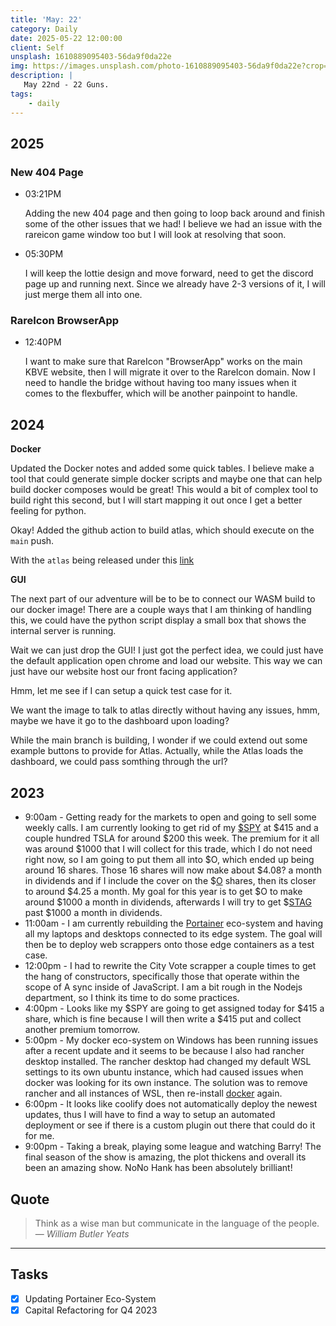 ```yaml
---
title: 'May: 22'
category: Daily
date: 2025-05-22 12:00:00
client: Self
unsplash: 1610889095403-56da9f0da22e
img: https://images.unsplash.com/photo-1610889095403-56da9f0da22e?crop=entropy&cs=srgb&fm=jpg&ixid=MnwzNjM5Nzd8MHwxfHJhbmRvbXx8fHx8fHx8fDE2ODE3NDg2ODY&ixlib=rb-4.0.3&q=85
description: |
   May 22nd - 22 Guns.
tags:
    - daily
---
```


## 2025

### New 404 Page

-   03:21PM

    Adding the new 404 page and then going to loop back around and finish some of the other issues that we had!
    I believe we had an issue with the rareicon game window too but I will look at resolving that soon.

-   05:30PM

    I will keep the lottie design and move forward, need to get the discord page up and running next.
    Since we already have 2-3 versions of it, I will just merge them all into one.


### RareIcon BrowserApp

-   12:40PM

    I want to make sure that RareIcon "BrowserApp" works on the main KBVE website, then I will migrate it over to the RareIcon domain.
    Now I need to handle the bridge without having too many issues when it comes to the flexbuffer, which will be another painpoint to handle.

## 2024

**Docker**

Updated the Docker notes and added some quick tables.
I believe make a tool that could generate simple docker scripts and maybe one that can help build docker composes would be great!
This would a bit of complex tool to build right this second, but I will start mapping it out once I get a better feeling for python.

Okay! Added the github action to build atlas, which should execute on the `main` push.

With the `atlas` being released under this [link](https://hub.docker.com/r/kbve/atlas)


**GUI**

The next part of our adventure will be to be to connect our WASM build to our docker image!
There are a couple ways that I am thinking of handling this, we could have the python script display a small box that shows the internal server is running.

Wait we can just drop the GUI! I just got the perfect idea, we could just have the default application open chrome and load our website.
This way we can just have our website host our front facing application?

Hmm, let me see if I can setup a quick test case for it.

We want the image to talk to atlas directly without having any issues, hmm, maybe we have it go to the dashboard upon loading?

While the main branch is building, I wonder if we could extend out some example buttons to provide for Atlas.
Actually, while the Atlas loads the dashboard, we could pass somthing through the url?



## 2023

- 9:00am - Getting ready for the markets to open and going to sell some weekly calls. I am currently looking to get rid of my [$SPY](https://kbve.com/stock/spy) at $415 and a couple hundred TSLA for around $200 this week. The premium for it all was around $1000 that I will collect for this trade, which I do not need right now, so I am going to put them all into $O, which ended up being around 16 shares. Those 16 shares will now make about $4.08? a month in dividends and if I include the cover on the $[O](https://kbve.com/stock/o) shares, then its closer to around $4.25 a month. My goal for this year is to get $O to make around $1000 a month in dividends, afterwards I will try to get $[STAG](https://kbve.com/stock/stag) past $1000 a month in dividends. 
- 11:00am - I am currently rebuilding the [Portainer](https://kbve.com/application/portainer/) eco-system and having all my laptops and desktops connected to its edge system. The goal will then be to deploy web scrappers onto those edge containers as a test case.
- 12:00pm - I had to rewrite the City Vote scrapper a couple times to get the hang of constructors, specifically those that operate within the scope of A sync inside of JavaScript. I am a bit rough in the Nodejs department, so I think its time to do some practices.
- 4:00pm - Looks like my $SPY are going to get assigned today for $415 a share, which is fine because I will then write a $415 put and collect another premium tomorrow.
- 5:00pm - My docker eco-system on Windows has been running issues after a recent update and it seems to be because I also had rancher desktop installed. The rancher desktop had changed my default WSL settings to its own ubuntu instance, which had caused issues when docker was looking for its own instance. The solution was to remove rancher and all instances of WSL, then re-install [docker](https://kbve.com/application/docker) again.
- 6:00pm - It looks like coolify does not automatically deploy the newest updates, thus I will have to find a way to setup an automated deployment or see if there is a custom plugin out there that could do it for me. 
- 9:00pm - Taking a break, playing some league and watching Barry! The final season of the show is amazing, the plot thickens and overall its been an amazing show. NoNo Hank has been absolutely brilliant!

## Quote

> Think as a wise man but communicate in the language of the people.
> — <cite>William Butler Yeats</cite>

---

## Tasks

- [x] Updating Portainer Eco-System
- [x] Capital Refactoring for Q4 2023